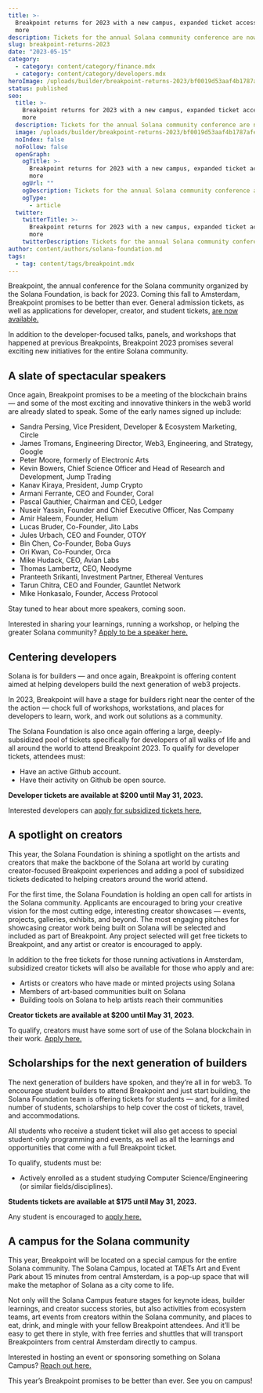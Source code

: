 ```yaml
---
title: >-
  Breakpoint returns for 2023 with a new campus, expanded ticket access, and
  more
description: Tickets for the annual Solana community conference are now on sale.
slug: breakpoint-returns-2023
date: "2023-05-15"
category:
  - category: content/category/finance.mdx
  - category: content/category/developers.mdx
heroImage: /uploads/builder/breakpoint-returns-2023/bf0019d53aaf4b1787afe4458a394eef.jpg
status: published
seo:
  title: >-
    Breakpoint returns for 2023 with a new campus, expanded ticket access, and
    more
  description: Tickets for the annual Solana community conference are now on sale.
  image: /uploads/builder/breakpoint-returns-2023/bf0019d53aaf4b1787afe4458a394eef.jpg
  noIndex: false
  noFollow: false
  openGraph:
    ogTitle: >-
      Breakpoint returns for 2023 with a new campus, expanded ticket access, and
      more
    ogUrl: ""
    ogDescription: Tickets for the annual Solana community conference are now on sale.
    ogType:
      - article
  twitter:
    twitterTitle: >-
      Breakpoint returns for 2023 with a new campus, expanded ticket access, and
      more
    twitterDescription: Tickets for the annual Solana community conference are now on sale.
author: content/authors/solana-foundation.md
tags:
  - tag: content/tags/breakpoint.mdx
---
```


Breakpoint, the annual conference for the Solana community organized by the Solana Foundation, is back for 2023. Coming this fall to Amsterdam, Breakpoint promises to be better than ever. General admission tickets, as well as applications for developer, creator, and student tickets, [are now available.](https://solana.com/breakpoint?ref=solana.ghost.io)

In addition to the developer-focused talks, panels, and workshops that happened at previous Breakpoints, Breakpoint 2023 promises several exciting new initiatives for the entire Solana community.

## **A slate of spectacular speakers**

Once again, Breakpoint promises to be a meeting of the blockchain brains — and some of the most exciting and innovative thinkers in the web3 world are already slated to speak. Some of the early names signed up include:

- Sandra Persing, Vice President, Developer & Ecosystem Marketing, Circle
- James Tromans, Engineering Director, Web3, Engineering, and Strategy, Google
- Peter Moore, formerly of Electronic Arts
- Kevin Bowers, Chief Science Officer and Head of Research and Development, Jump Trading
- Kanav Kiraya, President, Jump Crypto
- Armani Ferrante, CEO and Founder, Coral
- Pascal Gauthier, Chairman and CEO, Ledger
- Nuseir Yassin, Founder and Chief Executive Officer, Nas Company
- Amir Haleem, Founder, Helium
- Lucas Bruder, Co-Founder, Jito Labs
- Jules Urbach, CEO and Founder, OTOY
- Bin Chen, Co-Founder, Boba Guys
- Ori Kwan, Co-Founder, Orca
- Mike Hudack, CEO, Avian Labs
- Thomas Lambertz, CEO, Neodyme
- Pranteeth Srikanti, Investment Partner, Ethereal Ventures
- Tarun Chitra, CEO and Founder, Gauntlet Network
- Mike Honkasalo, Founder, Access Protocol

Stay tuned to hear about more speakers, coming soon.

Interested in sharing your learnings, running a workshop, or helping the greater Solana community? [Apply to be a speaker here.](https://form.typeform.com/to/b8pzk15S?ref=solana.ghost.io)

## **Centering developers**

Solana is for builders — and once again, Breakpoint is offering content aimed at helping developers build the next generation of web3 projects.

In 2023, Breakpoint will have a stage for builders right near the center of the the action — chock full of workshops, workstations, and places for developers to learn, work, and work out solutions as a community.

The Solana Foundation is also once again offering a large, deeply-subsidized pool of tickets specifically for developers of all walks of life and all around the world to attend Breakpoint 2023. To qualify for developer tickets, attendees must:

- Have an active Github account.
- Have their activity on Github be open source.

**Developer tickets are available at $200 until May 31, 2023.**

Interested developers can [apply for subsidized tickets here.](https://solanafoundation.typeform.com/developers?ref=solana.ghost.io)

## **A spotlight on creators**

This year, the Solana Foundation is shining a spotlight on the artists and creators that make the backbone of the Solana art world by curating creator-focused Breakpoint experiences and adding a pool of subsidized tickets dedicated to helping creators around the world attend.

For the first time, the Solana Foundation is holding an open call for artists in the Solana community. Applicants are encouraged to bring your creative vision for the most cutting edge, interesting creator showcases — events, projects, galleries, exhibits, and beyond. The most engaging pitches for showcasing creator work being built on Solana will be selected and included as part of Breakpoint. Any project selected will get free tickets to Breakpoint, and any artist or creator is encouraged to apply.

In addition to the free tickets for those running activations in Amsterdam, subsidized creator tickets will also be available for those who apply and are:

- Artists or creators who have made or minted projects using Solana
- Members of art-based communities built on Solana
- Building tools on Solana to help artists reach their communities

**Creator tickets are available at $200 until May 31, 2023.**

To qualify, creators must have some sort of use of the Solana blockchain in their work. [Apply here.](https://solanafoundation.typeform.com/creators?ref=solana.ghost.io)

## **Scholarships for the next generation of builders**

The next generation of builders have spoken, and they’re all in for web3. To encourage student builders to attend Breakpoint and just start building, the Solana Foundation team is offering tickets for students — and, for a limited number of students, scholarships to help cover the cost of tickets, travel, and accommodations.

All students who receive a student ticket will also get access to special student-only programming and events, as well as all the learnings and opportunities that come with a full Breakpoint ticket.

To qualify, students must be:

- Actively enrolled as a student studying Computer Science/Engineering (or similar fields/disciplines).

**Students tickets are available at $175 until May 31, 2023.**

Any student is encouraged to [apply here.](https://solanafoundation.typeform.com/students?ref=solana.ghost.io)

## **A campus for the Solana community**

This year, Breakpoint will be located on a special campus for the entire Solana community. The Solana Campus, located at TAETs Art and Event Park about 15 minutes from central Amsterdam, is a pop-up space that will make the metaphor of Solana as a city come to life.

Not only will the Solana Campus feature stages for keynote ideas, builder learnings, and creator success stories, but also activities from ecosystem teams, art events from creators within the Solana community, and places to eat, drink, and mingle with your fellow Breakpoint attendees. And it’ll be easy to get there in style, with free ferries and shuttles that will transport Breakpointers from central Amsterdam directly to campus.

Interested in hosting an event or sponsoring something on Solana Campus? [Reach out here.](https://form.typeform.com/to/s5bBaKn1?ref=solana.ghost.io)

This year’s Breakpoint promises to be better than ever. See you on campus!
